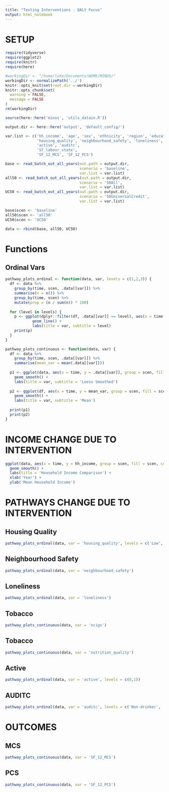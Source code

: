 ```yaml
---
title: "Testing Interventions - QALY Focus"
output: html_notebook
---
```


# SETUP

```r

require(tidyverse)
require(ggplot2)
require(knitr)
require(here)

#workingDir <- "/home/luke/Documents/WORK/MINOS/"
workingDir <- normalizePath('../')
knitr::opts_knit$set(root.dir = workingDir)
knitr::opts_chunk$set(
  warning = FALSE,
  message = FALSE
)
rm(workingDir)
```


```r
source(here::here('minos', 'utils_datain.R'))
```



```r
output.dir <- here::here('output', 'default_config/')

var.list <- c('hh_income', 'age', 'sex', 'ethnicity', 'region', 'education_state', 'nkids', 'hhsize', 
              'housing_quality', 'neighbourhood_safety', 'loneliness', 'ncigs', 'nutrition_quality', 
              'active', 'auditc', 
              'S7_labour_state', 
              'SF_12_MCS', 'SF_12_PCS')

base <- read_batch_out_all_years(out.path = output.dir,
                                 scenario = 'baseline',
                                 var.list = var.list)
all50 <- read_batch_out_all_years(out.path = output.dir,
                                 scenario = '50All',
                                 var.list = var.list)
UC50 <- read_batch_out_all_years(out.path = output.dir,
                                 scenario = '50UniversalCredit',
                                 var.list = var.list)

base$scen <- 'baseline'
all50$scen <- 'all50'
UC50$scen <- 'UC50'

data <- rbind(base, all50, UC50)

```

# Functions

## Ordinal Vars

```r
pathway_plots_ordinal <- function(data, var, levels = c(1,2,3)) {
  df <- data %>% 
    group_by(time, scen, .data[[var]]) %>%
    summarise(n = n()) %>%
    group_by(time, scen) %>%
    mutate(prop = (n / sum(n)) * 100)
  
  for (level in levels) {
    p <- ggplot(dplyr::filter(df, .data[[var]] == level), aes(x = time, y = prop, group = scen, fill = scen, color = scen)) +
            geom_line() +
            labs(title = var, subtitle = level)
    print(p)
  }
}

pathway_plots_continuous <- function(data, var) {
  df <- data %>%
    group_by(time, scen, .data[[var]]) %>%
    summarise(mean_var = mean(.data[[var]]))
  
  p1 <- ggplot(data, aes(x = time, y = .data[[var]], group = scen, fill = scen, color = scen)) +
    geom_smooth() +
    labs(title = var, subtitle = 'Loess Smoothed')
  
  p2 <- ggplot(df, aes(x = time, y = mean_var, group = scen, fill = scen, color = scen)) +
    geom_smooth() +
    labs(title = var, subtitle = 'Mean')
  
  print(p1)
  print(p2)
}
```


# INCOME CHANGE DUE TO INTERVENTION

```r
ggplot(data, aes(x = time, y = hh_income, group = scen, fill = scen, color = scen)) +
  geom_smooth() +
  labs(title = 'Household Income Comparison') +
  xlab('Year') +
  ylab('Mean Household Income')
```


# PATHWAYS CHANGE DUE TO INTERVENTION

## Housing Quality

```r
pathway_plots_ordinal(data, var = 'housing_quality', levels = c('Low', 'Medium', 'High'))
```

## Neighbourhood Safety

```r
pathway_plots_ordinal(data, var = 'neighbourhood_safety')
```




## Loneliness

```r
pathway_plots_ordinal(data, var = 'loneliness')
```

## Tobacco

```r
pathway_plots_continuous(data, var = 'ncigs')
```

## Tobacco

```r
pathway_plots_continuous(data, var = 'nutrition_quality')
```

## Active

```r
pathway_plots_ordinal(data, var = 'active', levels = c(0,1))
```


## AUDITC

```r
pathway_plots_ordinal(data, var = 'auditc', levels = c('Non-drinker', 'Low Risk', 'Increased Risk', 'High Risk'))
```

# OUTCOMES

## MCS

```r
pathway_plots_continuous(data, var = 'SF_12_MCS')
```

## PCS

```r
pathway_plots_continuous(data, var = 'SF_12_PCS')
```












```r

```








